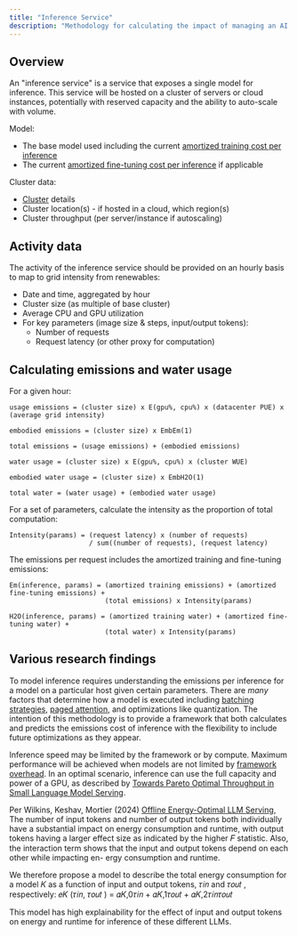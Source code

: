 ```yaml
---
title: "Inference Service"
description: "Methodology for calculating the impact of managing an AI inference service"
---
```


## Overview

An "inference service" is a service that exposes a single model for inference. This service will be hosted on a cluster of servers or cloud instances, potentially with reserved capacity and the ability to auto-scale with volume.

Model:
- The base model used including the current [amortized training cost per inference](/training#amortization-of-impact-across-use-life)
- The current [amortized fine-tuning cost per inference](/fine_tuning#amortization-of-fine-tuning-impact-across-use-life) if applicable

Cluster data:
- [Cluster](/cluster) details
- Cluster location(s) - if hosted in a cloud, which region(s)
- Cluster throughput (per server/instance if autoscaling)

## Activity data

The activity of the inference service should be provided on an hourly basis to map to grid intensity from renewables:
- Date and time, aggregated by hour
- Cluster size (as multiple of base cluster)
- Average CPU and GPU utilization
- For key parameters (image size & steps, input/output tokens):
  - Number of requests
  - Request latency (or other proxy for computation)

## Calculating emissions and water usage

For a given hour:
```
usage emissions = (cluster size) x E(gpu%, cpu%) x (datacenter PUE) x (average grid intensity)

embodied emissions = (cluster size) x EmbEm(1)

total emissions = (usage emissions) + (embodied emissions)

water usage = (cluster size) x E(gpu%, cpu%) x (cluster WUE)

embodied water usage = (cluster size) x EmbH2O(1)

total water = (water usage) + (embodied water usage)
```

For a set of parameters, calculate the intensity as the proportion of total computation:
```
Intensity(params) = (request latency) x (number of requests)
                    / sum((number of requests), (request latency)
```

The emissions per request includes the amortized training and fine-tuning emissions:
```
Em(inference, params) = (amortized training emissions) + (amortized fine-tuning emissions) +
                        (total emissions) x Intensity(params)

H2O(inference, params) = (amortized training water) + (amortized fine-tuning water) +
                        (total water) x Intensity(params)
```

## Various research findings

To model inference requires understanding the emissions per inference for a model on a particular host given certain parameters. There are *many* factors that determine how a model is executed including [batching strategies](https://www.anyscale.com/blog/continuous-batching-llm-inference#continuous-batching), [paged attention](https://blog.vllm.ai/2023/06/20/vllm.html), and optimizations like quantization. The intention of this methodology is to provide a framework that both calculates and predicts the emissions cost of inference with the flexibility to include future optimizations as they appear.

Inference speed may be limited by the framework or by compute. Maximum performance will be achieved when models are not limited by [framework overhead](https://arxiv.org/pdf/2302.06117).  In an optimal scenario, inference can use the full capacity and power of a GPU, as described by [Towards Pareto Optimal Throughput in Small Language Model Serving](https://arxiv.org/pdf/2404.03353). 

Per Wilkins, Keshav, Mortier (2024) [Offline Energy-Optimal LLM Serving](https://arxiv.org/pdf/2407.04014), The number of input tokens and number of output tokens both individually have a substantial impact on energy consumption and runtime, with output tokens having a larger effect size as indicated by the higher 𝐹 statistic. Also, the interaction term shows that the input and output tokens depend on each other while impacting en- ergy consumption and runtime.

We therefore propose a model to describe the total energy consumption for a model 𝐾 as a function of input and output tokens, 𝜏𝑖𝑛 and 𝜏𝑜𝑢𝑡 , respectively:
𝑒𝐾 (𝜏𝑖𝑛, 𝜏𝑜𝑢𝑡 ) = 𝛼𝐾,0𝜏𝑖𝑛 + 𝛼𝐾,1𝜏𝑜𝑢𝑡 + 𝛼𝐾,2𝜏𝑖𝑛𝜏𝑜𝑢𝑡

This model has high explainability for the effect of input and output tokens on energy and runtime for inference of these different LLMs.
